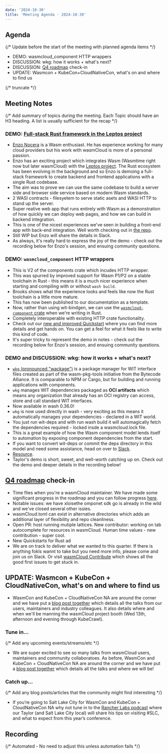 ```yaml
---
date: '2024-10-30'
title: 'Meeting Agenda - 2024-10-30'
---
```


## Agenda

{/* Update before the start of the meeting with planned agenda items */}

- DEMO: wasmcloud_component HTTP wrappers
- DISCUSSION: wkg: how it works + what's next?
- DISCUSSION: [Q4 roadmap](https://wasmcloud.com/docs/roadmap/) check-in
- UPDATE: Wasmcon + KubeCon+CloudNativeCon, what's on and where to find us

{/* truncate */}

## Meeting Notes

{/* Add summary of topics during the meeting. Each Topic should have an H3 heading. A list is usually sufficient for the recap */}

### DEMO: [Full-stack Rust framework in the Leptos project](https://github.com/leptos-rs/leptos/pull/3063)

- [Enzo Nocera](https://github.com/raskyld) is a Wasm enthusiast. He has experience working for many cloud providers but his work with wasmCloud is more of a personal passion.
- Enzo has an exciting project which integrates Wasm (Wasmtime right now but later wasmCloud) with the [Leptos project](https://www.leptos.dev/). The Rust ecosystem has been evolving in the background and so Enzo is demoing a full-stack framework to create backend and frontend applications with a single Rust codebase.
- The aim was to prove we can use the same codebase to build a server side and browser side service based on modern Wasm standards.
- 2 WASI contracts - filesyetem to serve static asets and WASI HTTP to stand up the server.
- Super reative web app that runs entirely with Wasm as a demonstration of how quickly we can deploy web pages, and how we can build in backend integration.
- This is one of the nicest experiences we've seen in building a front-end app with back-end integration. Well worth checking out in [the repo](https://github.com/raskyld/leptos-wasmcloud).
- Still WIP but Enzo will share the details in Slack.
- As always, it's really hard to express the joy of the demo - check out the recording below for Enzo's session, and ensuing community questions.

### DEMO: `wasmcloud_component` HTTP wrappers

- This is V2 of the components crate which incudes HTTP wrapper.
- This was spurred by improved support for Wasm P1/P2 on a stable toolchain in Rust - this means it is a much nicer experience when starting and compiling with or without `wash build`.
- Brooks shows what the experience looks and feels like now the Rust toolchain is a little more mature.
- This has now been published to our documentation as a template.
- Now, rather than using wit-bindgen, we can use the [`wasmcloud-component` crate](https://crates.io/crates/wasmcloud-component) when we're writing in Rust.
- Completely interoperable with existing HTTP crate functionality.
- Check out our [new and improved Quickstart](https://wasmcloud.com/docs/tour/hello-world) where you can find more details and get hands on. You can get a feel for what it feels like to write this kind of code.
- It's super tricky to represent the demo in notes - check out the recording below for Enzo's session, and ensuing community questions.

### DEMO and DISCUSSION: wkg: how it works + what's next?

- [`wkg` (pronounced "wackage")](https://github.com/bytecodealliance/wasm-pkg-tools) is a package manager for WIT interface files created as part of the wasm-pkg-tools initiative from the Bytecode Alliance. It is comparable to NPM or Cargo, but for building and running applications with components.
- `wkg` manages WIT dependencies packaged as **OCI artifacts** which means any organization that already has an OCI registry can access, store and call standard WIT interfaces.
- Now available in wash 0.36.0!
- `wkg` is now used directly in wash - very exciting as this means it automatically manages your dependencies - declared in a WIT world.
- You just run wit-deps and with run wash build it will automagically fetch the dependencies required - locked insde a wasmcloud.lock file.
- This is a great example of how the Wasm component model lends itself to automation by exposing component dependencies from the start.
- If you want to convert wit-deps or commit the deps directory in this model and need some assistance, head on over to [Slack](https://wasmcloud.slack.com/).
- [Resource](https://docs.rs/wash-lib/0.30.0/wash_lib/parser/struct.WasmcloudDotToml.html#structfield.package_config).
- Taylor's demo is short, sweet, and well-worth catching up on. Check out the demo and deeper details in the recording below!


## [Q4 roadmap](https://wasmcloud.com/docs/roadmap/) check-in

- Time flies when you're a wasmCloud maintainer. We have made some significant progress in the roadmap and you can follow progress [here](https://wasmcloud.com/docs/roadmap/).
- Notable issues: we have xloisethe omponet sdk go is already in the wild and we've closed several other issies.
- wasmCloud.toml can exist in alternative directories which adds an additional layer of flexibility and repo cleanliness.
- Open PR: host running mutiple lattices. New contributor: working on tab autocomplete for resources in wasmCloud. Human time values - new contribution - super cool.
- New Quickstarts for Rust ad
- We are on track to deliver what we wanted to this quarter. If there is anything fokls wannt to take but you need more info, please come and join us on Slack. Or visit [wasmCloud Contribute](https://github.com/wasmcloud/wasmcloud/contribute) which shows all the good first issues to get stuck in.

## UPDATE: Wasmcon + KubeCon + CloudNativeCon, what's on and where to find us

- WasmCon and KubeCon + CloudNativeCon NA are around the corner and we have put a [blog post together](https://wasmcloud.com/blog/2024-10-30-wasmcloud-at-kubecon-na-2024) which details all the talks from our users, maintainers and industry colleagues. It also details where and when we'll be manning the wasmCloud project booth (Wed 13th, afternoon and evening through KubeCrawl).

### Tune in…

{/* Add any upcoming events/streams/etc */}

- We are super excited to see so many talks from wasmCloud users, maintainers and community collaboratoes. As before, WasmCon and KubeCon + CloudNativeCon NA are around the corner and we have put a [blog post together](https://wasmcloud.com/blog/2024-10-30-wasmcloud-at-kubecon-na-2024) which details all the talks and where we will be!

### Catch up…

{/* Add any blog posts/articles that the community might find interesting */}

- If you’re going to Salt Lake City for WasmCon and KubeCon + CloudNativeCon NA why not tune in to the [Rancher Labs podcast](https://www.youtube.com/watch?v=Ikm2aWsihto) where our Taylor (and Salt Lake City local) will share his tips on visiting #SLC, and what to expect from this year’s conference.

## Recording

{/* Automated - No need to adjust this unless automation fails */}

<YouTube url="https://www.youtube.com/watch?v=SAAyukYJGeY" />
